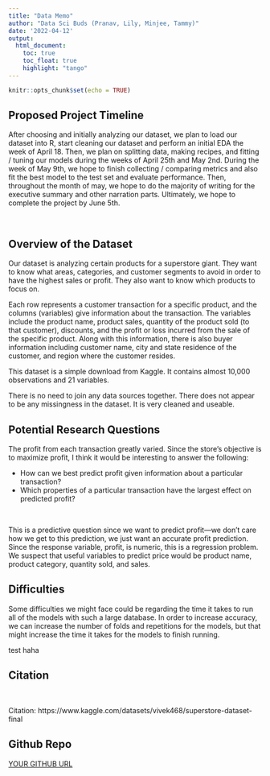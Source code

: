 ```yaml
---
title: "Data Memo"
author: "Data Sci Buds (Pranav, Lily, Minjee, Tammy)"
date: '2022-04-12'
output:
  html_document:
    toc: true
    toc_float: true
    highlight: "tango"
---
```


```r
knitr::opts_chunk$set(echo = TRUE)
```

## Proposed Project Timeline

After choosing and initially analyzing our dataset, we plan to load our dataset into R, start cleaning our dataset and perform an initial EDA the week of April 18. Then, we plan on splitting data, making recipes, and fitting / tuning our models during the weeks of April 25th and May 2nd. During the week of May 9th, we hope to finish collecting / comparing metrics and also fit the best model to the test set and evaluate performance. Then, throughout the month of may, we hope to do the majority of writing for the executive summary and other narration parts. Ultimately, we hope to complete the project by June 5th.

<br>

## Overview of the Dataset

Our dataset is analyzing certain products for a superstore giant. They want to know what areas, categories, and customer segments to avoid in order to have the highest sales or profit. They also want to know which products to focus on. 

Each row represents a customer transaction for a specific product, and the columns (variables) give information about the transaction. The variables include the product name, product sales, quantity of the product sold (to that customer), discounts, and the profit or loss incurred from the sale of the specific product. Along with this information, there is also buyer information including customer name, city and state residence of the customer, and region where the customer resides.

This dataset is a simple download from Kaggle. It contains almost 10,000 observations and 21 variables. 

There is no need to join any data sources together. There does not appear to be any missingness in the dataset. It is very cleaned and useable. 


## Potential Research Questions

The profit from each transaction greatly varied. Since the store's objective is to maximize profit, I think it would be interesting to answer the following: 
<br>

* How can we best predict profit given information about a particular transaction?
* Which properties of a particular transaction have the largest effect on predicted profit?

<br>

This is a predictive question since we want to predict profit—we don't care how we get to this prediction, we just want an accurate profit prediction. Since the response variable, profit, is numeric, this is a regression problem. We suspect that useful variables to predict price would be product name, product category, quantity sold, and sales.  


## Difficulties
Some difficulties we might face could be regarding the time it takes to run all of the models with such a large database. In order to increase accuracy, we can increase the number of folds and repetitions for the models, but that might increase the time it takes for the models to finish running. 

test haha

## Citation 

<br>

Citation: https://www.kaggle.com/datasets/vivek468/superstore-dataset-final

## Github Repo
[YOUR GITHUB URL](https://github.com/STAT301III/final-project-data-sci-buds.gitL){target="_blank"}

